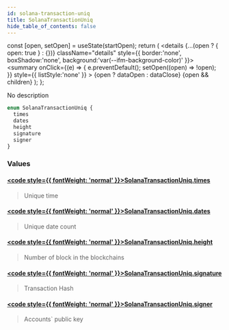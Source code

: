 ```yaml
---
id: solana-transaction-uniq
title: SolanaTransactionUniq
hide_table_of_contents: false
---
```







  const [open, setOpen] = useState(startOpen);
  return (
    <details {...(open ? { open: true } : {})} className="details" style={{ border:'none', boxShadow:'none', background:'var(--ifm-background-color)' }}>
      <summary
        onClick={(e) => {
          e.preventDefault();
          setOpen((open) => !open);
        }}
        style={{ listStyle:'none' }}
      >
      {open ? dataOpen : dataClose}
      </summary>
      {open && children}
    </details>
  );
};








No description


```graphql
enum SolanaTransactionUniq {
  times
  dates
  height
  signature
  signer
}
```




### Values

#### [<code style={{ fontWeight: 'normal' }}>SolanaTransactionUniq.<b>times</b></code>](#)  
> 
> 
> Unique time
> 

#### [<code style={{ fontWeight: 'normal' }}>SolanaTransactionUniq.<b>dates</b></code>](#)  
> 
> 
> Unique date count
> 

#### [<code style={{ fontWeight: 'normal' }}>SolanaTransactionUniq.<b>height</b></code>](#)  
> 
> 
> Number of block in the blockchains
> 

#### [<code style={{ fontWeight: 'normal' }}>SolanaTransactionUniq.<b>signature</b></code>](#)  
> 
> 
> Transaction Hash
> 

#### [<code style={{ fontWeight: 'normal' }}>SolanaTransactionUniq.<b>signer</b></code>](#)  
> 
> 
> Accounts` public key
> 



